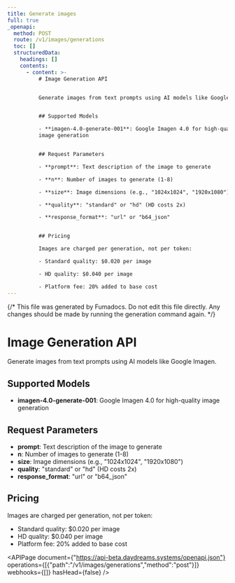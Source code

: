 ```yaml
---
title: Generate images
full: true
_openapi:
  method: POST
  route: /v1/images/generations
  toc: []
  structuredData:
    headings: []
    contents:
      - content: >-
          # Image Generation API


          Generate images from text prompts using AI models like Google Imagen.


          ## Supported Models

          - **imagen-4.0-generate-001**: Google Imagen 4.0 for high-quality
          image generation


          ## Request Parameters

          - **prompt**: Text description of the image to generate

          - **n**: Number of images to generate (1-8)

          - **size**: Image dimensions (e.g., "1024x1024", "1920x1080")

          - **quality**: "standard" or "hd" (HD costs 2x)

          - **response_format**: "url" or "b64_json"


          ## Pricing

          Images are charged per generation, not per token:

          - Standard quality: $0.020 per image

          - HD quality: $0.040 per image

          - Platform fee: 20% added to base cost
---
```


{/* This file was generated by Fumadocs. Do not edit this file directly. Any changes should be made by running the generation command again. */}

# Image Generation API

Generate images from text prompts using AI models like Google Imagen.

## Supported Models
- **imagen-4.0-generate-001**: Google Imagen 4.0 for high-quality image generation

## Request Parameters
- **prompt**: Text description of the image to generate
- **n**: Number of images to generate (1-8)
- **size**: Image dimensions (e.g., "1024x1024", "1920x1080")
- **quality**: "standard" or "hd" (HD costs 2x)
- **response_format**: "url" or "b64_json"

## Pricing
Images are charged per generation, not per token:
- Standard quality: $0.020 per image
- HD quality: $0.040 per image
- Platform fee: 20% added to base cost

<APIPage document={"https://api-beta.daydreams.systems/openapi.json"} operations={[{"path":"/v1/images/generations","method":"post"}]} webhooks={[]} hasHead={false} />